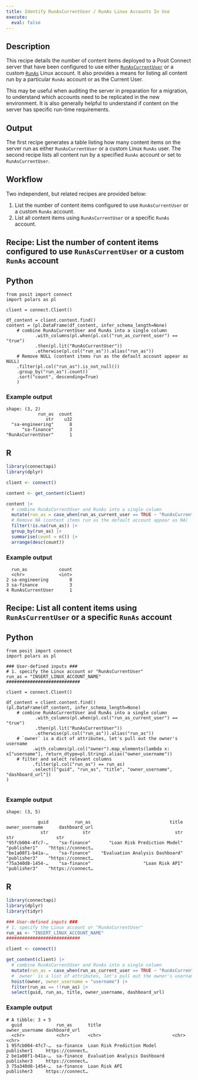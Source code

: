 ```yaml
---
title: Identify RunAsCurrentUser / RunAs Linux Accounts In Use
execute: 
  eval: false
---
```


## Description 

This recipe details the number of content items deployed to a Posit Connect server that have been configured to use either [`RunAsCurrentUser`](https://docs.posit.co/connect/admin/process-management/#runas-current) or a custom [`RunAs`](https://docs.posit.co/connect/admin/process-management/#runas) Linux account. It also provides a means for listing all content run by a particular `RunAs` account or as the Current User.

This may be useful when auditing the server in preparation for a migration, to understand which accounts need to be replicated in the new environment. It is also generally helpful to understand if content on the server has specific run-time requirements.

## Output

The first recipe generates a table listing how many content items on the server run as either `RunAsCurrentUser` or a custom  Linux `RunAs` user. The second recipe lists all content run by a specified `RunAs` account or set to `RunAsCurrentUser`.

## Workflow

Two independent, but related recipes are provided below: 

1. List the number of content items configured to use `RunAsCurrentUser` or a custom `RunAs` account.
2. List all content items using `RunAsCurrentUser` or a specific `RunAs` account.

## Recipe: List the number of content items configured to use `RunAsCurrentUser` or a custom `RunAs` account

:::{.panel-tabset group="language"}

## Python

```.python
from posit import connect
import polars as pl

client = connect.Client() 

df_content = client.content.find()
content = (pl.DataFrame(df_content, infer_schema_length=None)  
    # combine RunAsCurrentUser and RunAs into a single column
           .with_columns(pl.when(pl.col("run_as_current_user") == "true")
           .then(pl.lit("RunAsCurrentUser"))
           .otherwise(pl.col("run_as")).alias("run_as"))
    # Remove NULL (content items run as the default account appear as NULL)
    .filter(pl.col("run_as").is_not_null())
    .group_by("run_as").count()
    .sort("count", descending=True)
    )

```
### Example output

```
shape: (3, 2)
            run_as	count
               str	  u32
  "sa-engineering"	    8
      "sa-finance"	    3
"RunAsCurrentUser"	    1

```

## R

```.r
library(connectapi)
library(dplyr)

client <- connect()

content <- get_content(client)

content |> 
  # combine RunAsCurrentUser and RunAs into a single column
  mutate(run_as = case_when(run_as_current_user == TRUE ~ "RunAsCurrentUser", .default = run_as)) |> 
  # Remove NA (content items run as the default account appear as NA)
  filter(!is.na(run_as)) |> 
  group_by(run_as) |> 
  summarise(count = n()) |> 
  arrange(desc(count))

```

### Example output

```
  run_as            count
  <chr>             <int>
2 sa-engineering        8
3 sa-finance            3
4 RunAsCurrentUser      1
```

:::

## Recipe: List all content items using `RunAsCurrentUser` or a specific `RunAs` account

:::{.panel-tabset group="language"}

## Python

```.python
from posit import connect
import polars as pl

### User-defined inputs ###
# 1. specify the Linux account or "RunAsCurrentUser"
run_as = "INSERT_LINUX_ACCOUNT_NAME" 
############################

client = connect.Client() 

df_content = client.content.find()
(pl.DataFrame(df_content, infer_schema_length=None)  
    # combine RunAsCurrentUser and RunAs into a single column
           .with_columns(pl.when(pl.col("run_as_current_user") == "true")
           .then(pl.lit("RunAsCurrentUser"))
           .otherwise(pl.col("run_as")).alias("run_as"))
    # `owner` is a dict of attributes, let's pull out the owner's username
          .with_columns(pl.col("owner").map_elements(lambda x: x["username"], return_dtype=pl.String).alias("owner_username"))
    # filter and select relevant columns
          .filter(pl.col("run_as") == run_as)
          .select(["guid", "run_as", "title", "owner_username", "dashboard_url"])
)


```

### Example output

```
shape: (3, 5)

            guid	      run_as	                          title	 owner_username	     dashboard_url
             str	         str	                            str	            str	               str
"95fcb004-4fc7-…	"sa-finance"	   "Loan Risk Prediction Model"	     "publisher1"	 "https://connect…
"be1a08f1-b41a-…	"sa-finance"	"Evaluation Analysis Dashboard"	     "publisher3"	 "https://connect…
"75a340d8-1454-…	"sa-finance"	                "Loan Risk API"	     "publisher3"	 "https://connect…

```

## R

```r
library(connectapi)
library(dplyr)
library(tidyr)

### User-defined inputs ###
# 1. specify the Linux account or "RunAsCurrentUser"
run_as <- "INSERT_LINUX_ACCOUNT_NAME" 
############################

client <- connect()

get_content(client) |> 
  # combine RunAsCurrentUser and RunAs into a single column
  mutate(run_as = case_when(run_as_current_user == TRUE ~ "RunAsCurrentUser", .default = run_as)) |> 
  # `owner` is a list of attributes, let's pull out the owner's username
  hoist(owner, owner_username = "username") |> 
  filter(run_as == !!run_as) |>
  select(guid, run_as, title, owner_username, dashboard_url)
```

### Example output

```
# A tibble: 3 × 5
  guid             run_as      title                           owner_username dashboard_url                     
  <chr>            <chr>       <chr>                           <chr>          <chr>                             
1 95fcb004-4fc7-…  sa-finance  Loan Risk Prediction Model      publisher1     https://connect…
2 be1a08f1-b41a-…  sa-finance  Evaluation Analysis Dashboard   publisher3     https://connect…
3 75a340d8-1454-…  sa-finance  Loan Risk API                   publisher3     https://connect…
```

:::

